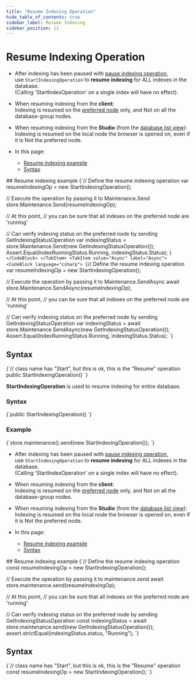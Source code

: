 ---
title: "Resume Indexing Operation"
hide_table_of_contents: true
sidebar_label: Resume Indexing
sidebar_position: 11
---




# Resume Indexing Operation
<LanguageSwitcher supportedLanguages={supportedLanguages} />
<LanguageContent language="csharp">

<Admonition type="note" title="Note">

* After indexing has been paused with [pause indexing operation](../../../../client-api/operations/maintenance/indexes/stop-indexing.mdx),  
  use `StartIndexingOperation` to __resume indexing__ for ALL indexes in the database.  
  (Calling 'StartIndexOperation' on a single index will have no effect).

* When resuming indexing from the __client__:  
  Indexing is resumed on the [preferred node](../../../../client-api/configuration/load-balance/overview.mdx#the-preferred-node) only, and Not on all the database-group nodes.  

* When resuming indexing from the __Studio__ (from the [database list view](../../../../studio/database/databases-list-view.mdx#more-actions)):  
  Indexing is resumed on the local node the browser is opened on, even if it is Not the preferred node.  

* In this page:
  * [Resume indexing example](../../../../client-api/operations/maintenance/indexes/start-indexing.mdx#resume-indexing-example)
  * [Syntax](../../../../client-api/operations/maintenance/indexes/start-indexing.mdx#syntax)

</Admonition>
## Resume indexing example

<Tabs groupId='languageSyntax'>
<TabItem value="Sync" label="Sync">
<CodeBlock language="csharp">
{`// Define the resume indexing operation
var resumeIndexingOp = new StartIndexingOperation();

// Execute the operation by passing it to Maintenance.Send
store.Maintenance.Send(resumeIndexingOp);

// At this point,
// you can be sure that all indexes on the preferred node are 'running'
        
// Can verify indexing status on the preferred node by sending GetIndexingStatusOperation
var indexingStatus = store.Maintenance.Send(new GetIndexingStatusOperation());
Assert.Equal(IndexRunningStatus.Running, indexingStatus.Status);
`}
</CodeBlock>
</TabItem>
<TabItem value="Async" label="Async">
<CodeBlock language="csharp">
{`// Define the resume indexing operation
var resumeIndexingOp = new StartIndexingOperation();

// Execute the operation by passing it to Maintenance.SendAsync
await store.Maintenance.SendAsync(resumeIndexingOp);

// At this point,
// you can be sure that all indexes on the preferred node are 'running'
        
// Can verify indexing status on the preferred node by sending GetIndexingStatusOperation
var indexingStatus = await store.Maintenance.SendAsync(new GetIndexingStatusOperation());
Assert.Equal(IndexRunningStatus.Running, indexingStatus.Status);
`}
</CodeBlock>
</TabItem>
</Tabs>



## Syntax

<TabItem value="syntax" label="syntax">
<CodeBlock language="csharp">
{`// class name has "Start", but this is ok, this is the "Resume" operation
public StartIndexingOperation()
`}
</CodeBlock>
</TabItem>




</LanguageContent>
<LanguageContent language="java">


**StartIndexingOperation** is used to resume indexing for entire database. 

### Syntax

<TabItem value="start_1" label="start_1">
<CodeBlock language="java">
{`public StartIndexingOperation()
`}
</CodeBlock>
</TabItem>

### Example

<TabItem value="start_2" label="start_2">
<CodeBlock language="java">
{`store.maintenance().send(new StartIndexingOperation());
`}
</CodeBlock>
</TabItem>


</LanguageContent>
<LanguageContent language="nodejs">

<Admonition type="note" title="Note">

* After indexing has been paused with [pause indexing operation](../../../../client-api/operations/maintenance/indexes/stop-indexing.mdx),  
  use `StartIndexingOperation` to __resume indexing__ for ALL indexes in the database.  
  (Calling 'StartIndexOperation' on a single index will have no effect).

* When resuming indexing from the __client__:  
  Indexing is resumed on the [preferred node](../../../../client-api/configuration/load-balance/overview.mdx#the-preferred-node) only, and Not on all the database-group nodes.  

* When resuming indexing from the __Studio__ (from the [database list view](../../../../studio/database/databases-list-view.mdx#more-actions)):  
  Indexing is resumed on the local node the browser is opened on, even if it is Not the preferred node.  

* In this page:
  * [Resume indexing example](../../../../client-api/operations/maintenance/indexes/start-indexing.mdx#resume-indexing-example)
  * [Syntax](../../../../client-api/operations/maintenance/indexes/start-indexing.mdx#syntax)

</Admonition>
## Resume indexing example

<TabItem value="resume_indexing" label="resume_indexing">
<CodeBlock language="js">
{`// Define the resume indexing operation 
const resumeIndexingOp = new StartIndexingOperation();

// Execute the operation by passing it to maintenance.send
await store.maintenance.send(resumeIndexingOp);

// At this point,
// you can be sure that all indexes on the preferred node are 'running'

// Can verify indexing status on the preferred node by sending GetIndexingStatusOperation
const indexingStatus = await store.maintenance.send(new GetIndexingStatusOperation());
assert.strictEqual(indexingStatus.status, "Running");
`}
</CodeBlock>
</TabItem>



## Syntax

<TabItem value="syntax" label="syntax">
<CodeBlock language="js">
{`// class name has "Start", but this is ok, this is the "Resume" operation
const resumeIndexingOp = new StartIndexingOperation();
`}
</CodeBlock>
</TabItem>




</LanguageContent>

<!---
### Indexes
- [What are Indexes](../../../../indexes/what-are-indexes)
- [Creating and Deploying Indexes](../../../../indexes/creating-and-deploying)
- [Index Administration](../../../../indexes/index-administration)

### Operations
- [How to Disable Index](../../../../client-api/operations/maintenance/indexes/disable-index)
- [How to Pause Index Until Restart](../../../../client-api/operations/maintenance/indexes/stop-index)

### Studio
- [Resume index from Studio](../../../../studio/database/indexes/indexes-list-view#indexes-list-view---actions)
- [Resume indexing from Studio](../../../../studio/database/databases-list-view#more-actions)


-->